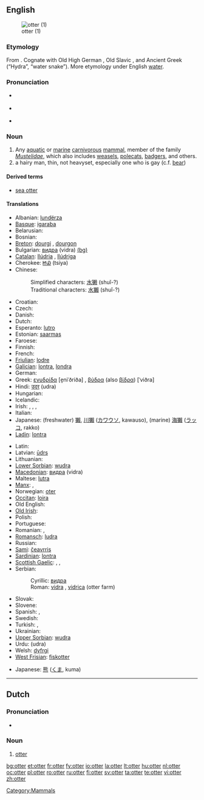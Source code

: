 {{wikipedia}}
==English==
[[Image:Loutre des pyrenees baronnies 2004.jpg|thumb|otter (1)]]

===Etymology===
From {{etyl|ang}} {{term|oter|lang=ang}}. Cognate with Old High German {{term|ottar}}, Old Slavic {{Glag|ⰲⱏⰺⰴⱃⰰ}}, and Ancient Greek {{term|ὕδρα}} (“Hydra”, “water snake”). More etymology under English [[water]].

===Pronunciation===
* {{a|RP}} {{IPA|/ˈɒt.ə/}}
* {{a|US}} {{IPA|/ˈɑː.tɚ/}}
* {{rhymes|ɒtə(r)}}

===Noun===
{{en-noun}}

# Any [[aquatic]] or [[marine]] [[carnivorous]] [[mammal]], member of the family ''[[Mustelidae]]'', which also includes [[weasel]]s, [[polecat]]s, [[badger]]s, and others.
# a hairy man, thin, not heavyset, especially one who is gay (c.f. [[bear]])

====Derived terms====
* [[sea otter]]

====Translations====
{{trans-top|The mammal}}
* Albanian: [[lundërza]]
* [[Basque]]: [[igaraba]]
* Belarusian: {{t-|be|выдра|tr=vydra|sc=Cyrl|xs=Belarusian}}
* Bosnian: {{t-|bs|vidra|f}}
* [[Breton]]: [[dourgi]] {{m}}, [[dourgon]] {{p}}
* Bulgarian: [[видра]] (vidra) [[:bg:видра|(bg)]]
* [[Catalan]]: [[llúdria]] {{f}}, [[llúdriga]] {{f}}
* Cherokee: [[ᏥᏯ]] (tsiya)
* Chinese:
*: Simplified characters: [[水獭]] (shuǐ-?)
*: Traditional characters: [[水獺]] (shuǐ-?)
* Croatian: {{t-|hr|vidra|f|alt=vȉdra}}
* Czech: {{t+|cs|vydra}}
* Danish: {{t-|da|odder|c}}
* Dutch: {{t+|nl|otter|m}}
* Esperanto: [[lutro]]
* Estonian: [[saarmas]]
* Faroese: {{t-|fo|otur|xs=Faroese}}
* Finnish: {{t-|fi|saukko}}
* French: {{t+|fr|loutre|f}}
* [[Friulian]]: [[lodre]]
* [[Galician]]: [[lontra]], [[londra]]
* German: {{t-|de|Otter|m}}
* Greek: [[ενυδρίδα]] [e̞niˈðriða] {{f}}, [[βύδρα]] (also [[βίδρα]]) [ˈviðra] {{f}}
* Hindi: [[उदर]] (udra) {{m}}
* Hungarian: {{t+|hu|vidra}}
* Icelandic: {{t-|is|otur|m}}
* Irish: {{t|ga|dobharchú|m}}, {{t+|ga|madra uisce|m|xs=Irish}}, {{t|ga|dobhrán|m}}, {{t+|ga|cú dobhráin|m|xs=Irish}}
* Italian: {{t-|it|lontra|f}}
* Japanese: (freshwater) [[獺]], [[川獺]] ([[カワウソ]], kawauso), (marine) [[海獺]] ([[ラッコ]], rakko)
* [[Ladin]]: [[lontra]]
{{trans-mid}}
* Latin: {{t-|la|lutra|f}}
* Latvian: [[ūdrs]]
* Lithuanian: {{t+|lt|ūdra|xs=Lithuanian}}
* [[Lower Sorbian]]: [[wudra]]
* [[Macedonian]]: [[видра]] (vidra)
* Maltese: [[lutra]]
* [[Manx]]: {{t|gv|dooarchoo|m}}, {{t|gv|moddey ushtey|m}}
* Norwegian: [[oter]]
* [[Occitan]]: [[loira]]
* Old English: {{t|ang|otor|m}}
* [[Old Irish]]: {{tø|sga|doburchú|f}}
* Polish: {{t-|pl|wydra}}
* Portuguese: {{t+|pt|lontra}}
* Romanian: {{t+|ro|lutră}}, {{t+|ro|vidra}}
* [[Romansch]]: [[ludra]]
* Russian: {{t+|ru|выдра|f|tr=výdra|sc=Cyrl}}
* [[Sami]]: [[čeavrris]]
* [[Sardinian]]: [[lontra]]
* [[Scottish Gaelic]]: {{t|gd|dobhar-chù|m}}, {{t|gd|madadh donn|m}}, {{t|gd|dòbhran|m}}
* Serbian:
*: Cyrillic: [[видра]] {{f}}
*: Roman: [[vidra]] {{f}}, [[vidrica]] (otter farm)
* Slovak: {{t-|sk|vydra}}
* Slovene: {{t+|sl|vidra|f}}
* Spanish: {{t+|es|nutria|f}}, {{t-|es|lutria|f}}
* Swedish: {{t+|sv|utter|c}}
* Turkish: {{t+|tr|su samuru}}, {{t+|tr|lutr}}
* Ukrainian: {{t-|uk|видра|tr=vidra|sc=Cyrl|xs=Ukrainian}}
* [[Upper Sorbian]]: [[wudra]]
* Urdu: {{ur-Arab|[[ادر]]}} (udra) {{m}}
* Welsh: [[dyfrgi]]
* [[West Frisian]]: [[fiskotter]]
{{trans-bottom}}

{{trans-top|a hairy man}}
* Japanese: [[熊]] ([[くま]], kuma)
{{trans-mid}}
{{trans-bottom}}

----

==Dutch==

===Pronunciation===
* {{audio|Nl-otter.ogg|Audio}}

===Noun===
{{nl-noun|otters|ottertje|g=m}}

# [[otter]]

[[Category:Mammals]]

[[bg:otter]]
[[et:otter]]
[[fr:otter]]
[[fy:otter]]
[[io:otter]]
[[la:otter]]
[[lt:otter]]
[[hu:otter]]
[[nl:otter]]
[[oc:otter]]
[[pl:otter]]
[[ro:otter]]
[[ru:otter]]
[[fi:otter]]
[[sv:otter]]
[[ta:otter]]
[[te:otter]]
[[vi:otter]]
[[zh:otter]]